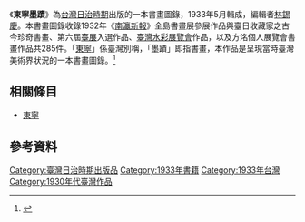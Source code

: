 《'''東寧墨蹟'''》為[[台灣|台灣]][[台灣日治時期|日治時期]]出版的一本書畫圖錄，1933年5月輯成，編輯者[[林錫慶|林錫慶]]。本書畫圖錄收錄1932年《[[南瀛新報|南瀛新報]]》全島書畫展參展作品與臺日收藏家之古今珍奇書畫、第六屆[[臺展|臺展]]入選作品、[[臺灣水彩展覽會|臺灣水彩展覽會]]作品，以及方洺個人展覽會書畫作品共285件。「[[東寧_(台灣古名)|東寧]]」係臺灣別稱，「墨蹟」即指書畫，本作品是呈現當時臺灣美術界狀況的一本書畫圖錄。<ref>{{cite web |url=http://www.ntl.edu.tw/public/Attachment/61813533792.pdf |title=日治時期臺灣出版之書畫圖錄 |accessdate= |last= |first= |author=葉碧苓 |date= |work= |publisher=國立臺灣圖書館 |archive-url=https://web.archive.org/web/20160814202848/http://www.ntl.edu.tw/public/Attachment/61813533792.pdf |archive-date=2016-08-14 |dead-url=yes }}</ref>

==相關條目==
*[[東寧_(台灣古名)|東寧]]

==參考資料==
{{reflist}}
{{Book-stub}}
[[Category:臺灣日治時期出版品|Category:臺灣日治時期出版品]]
[[Category:1933年書籍|Category:1933年書籍]]
[[Category:1933年台灣|Category:1933年台灣]]
[[Category:1930年代臺灣作品|Category:1930年代臺灣作品]]